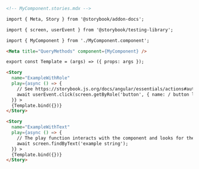 ```md
<!-- MyComponent.stories.mdx -->

import { Meta, Story } from '@storybook/addon-docs';

import { screen, userEvent } from '@storybook/testing-library';

import { MyComponent } from './MyComponent.component';

<Meta title="QueryMethods" component={MyComponent} />

export const Template = (args) => ({ props: args });

<Story
  name="ExampleWithRole"
  play={async () => {
    // See https://storybook.js.org/docs/angular/essentials/actions#automatically-matching-args to learn how to setup logging in the Actions panel
    await userEvent.click(screen.getByRole('button', { name: / button label/i }));
  }} >
  {Template.bind({})}
</Story>

<Story
  name="ExampleWithText"
  play={async () => {
    // The play function interacts with the component and looks for the text
    await screen.findByText('example string');
  }} >
  {Template.bind({})}
</Story>
```
